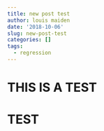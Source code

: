 ```yaml
---
title: new post test
author: louis maiden
date: '2018-10-06'
slug: new-post-test
categories: []
tags:
  - regression
---
```


# THIS IS A TEST

# TEST